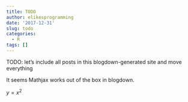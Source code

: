 ```yaml
---
title: TODO
author: elikesprogramming
date: '2017-12-31'
slug: todo
categories:
  - R
tags: []
---
```


TODO: let's include all posts in this blogdown-generated site and move everything

It seems Mathjax works out of the box in blogdown.

$y=x^2$

